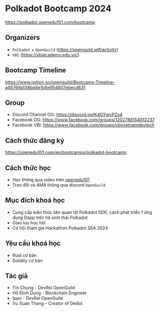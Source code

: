 # Polkadot Bootcamp 2024

https://polkadot.openedu101.com/bootcamp


## Organizers
+ `Polkadot` + `OpenGuild` (https://openguild.wtf/activity)
+ `VBI` (https://vbiacademy.edu.vn/)


## Bootcamp Timeline

https://www.notion.so/openguild/Bootcamp-Timeline-a45769a138bd4e1b8e954607ebecd631


## Group 
+ Discord Channel OG: https://discord.gg/K4GYwvPZs4
+ Facebook OG: https://www.facebook.com/groups/1202788154012237
+ Facebook VBI: https://www.facebook.com/groups/vbivietnamdevtech

## Cách thức đăng ký 

https://openedu101.com/en/bootcamps/polkadot-bootcamp


## Cách thức học 
+ Học thông qua video trên [openedu101](https://openedu101.com/en)
+ Trao đổi và AMA thông qua discord `OpenGuild`

## Mục đích khoá học 
+ Cung cấp kiến thức liên quan tới Polkadot SDK, cách phát triển 1 ứng dụng Dapp trên hệ sinh thái Polkadot 
+ Giao lưu học hỏi 
+ Cơ hội tham gia Hackathon Polkadot SEA 2024 

## Yêu cầu khoá học 

+ Rust cơ bản 
+ Solidity cơ bản 


## Tác giả 
+ Tín Chung - DevRel OpenGuild
+ Hồ Đình Dụng - Blockchain Engineer 
+ Ippo - DevRel OpenGuild
+ Vu Xuan Thang - Creator of Dedot 





